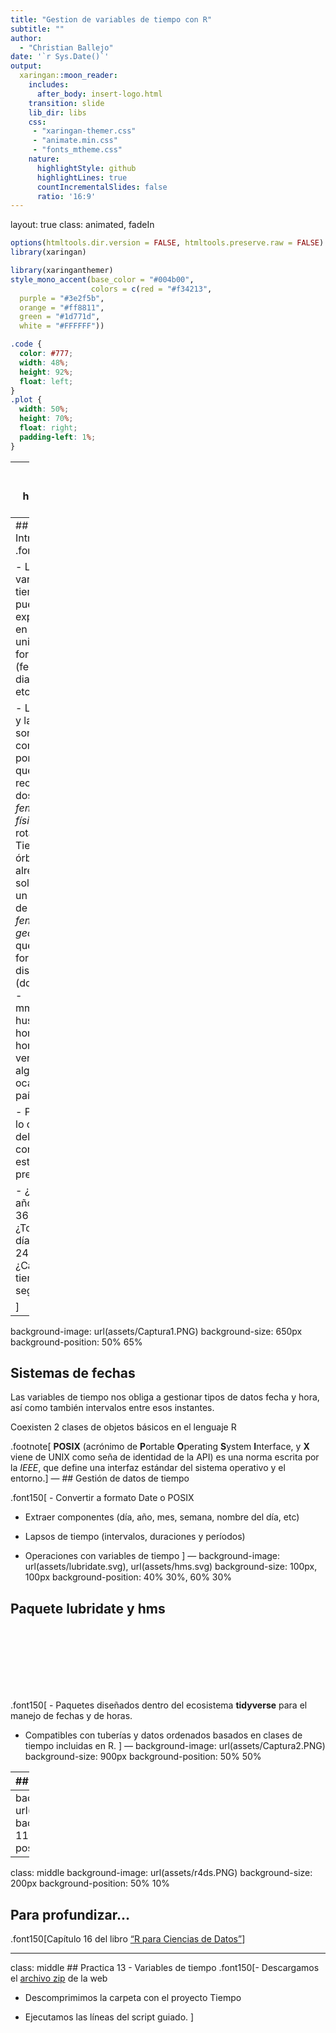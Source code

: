 ```yaml
---
title: "Gestion de variables de tiempo con R"
subtitle: ""  
author: 
  - "Christian Ballejo"
date: '`r Sys.Date()`'
output:
  xaringan::moon_reader:
    includes:
      after_body: insert-logo.html
    transition: slide
    lib_dir: libs
    css: 
     - "xaringan-themer.css"
     - "animate.min.css"
     - "fonts_mtheme.css"
    nature:
      highlightStyle: github
      highlightLines: true
      countIncrementalSlides: false
      ratio: '16:9'
---
```

layout: true
class: animated, fadeIn

```r
options(htmltools.dir.version = FALSE, htmltools.preserve.raw = FALSE)
library(xaringan)
```

```r
library(xaringanthemer)
style_mono_accent(base_color = "#004b00", 
                  colors = c(red = "#f34213",
  purple = "#3e2f5b",
  orange = "#ff8811",
  green = "#1d771d",
  white = "#FFFFFF"))
```

```css
.code {
  color: #777;
  width: 48%;
  height: 92%;
  float: left;
}
.plot {
  width: 50%;
  height: 70%;
  float: right;
  padding-left: 1%;
}
```

---
class: inverse, hide-logo, center

# Internet

## Red: Aula alumnos  -  Clave: internet

<br>

# Diapositivas

## https: //cballejo.github.io/Intro13

---
## Introducción
.font150[ 

- Las variables de tiempo pueden estar expresadas en diferentes unidades y formatos (fecha, hora, dia, mes, año, etc...)

- Las fechas y las horas son complicadas porque tienen que reconciliar dos *fenómenos físicos* (la rotación de la Tierra y su órbita alrededor del sol), con todo un conjunto de *fenómenos geopolíticos* que incluyen: formatos distintos (dd/mm/aaaa - mm/dd/aaaa), husos horarios y horarios de verano (en algunas ocasiones y países).

- Para pensar lo complejo del asunto contestemos estas preguntas:

 - ¿Todos los años tienen 365 días?
 - ¿Todos los días tienen 24 horas?
 - ¿Cada minuto tiene 60 segundos?

]
---
background-image: url(assets/Captura1.PNG)
background-size: 650px
background-position: 50% 65%

## Sistemas de fechas

Las variables de tiempo nos obliga a gestionar tipos de datos fecha y hora, así como también intervalos entre esos instantes.

Coexisten 2 clases de objetos básicos en el lenguaje R

.footnote[
**POSIX** (acrónimo de **P**ortable **O**perating **S**ystem **I**nterface, y **X** viene de UNIX como seña de identidad de la API) es una norma escrita por la *IEEE*, que define una interfaz estándar del sistema operativo y el entorno.
]
---
## Gestión de datos de tiempo
<br>

.font150[
- Convertir a formato Date o POSIX

- Extraer componentes (día, año, mes, semana, nombre del día, etc)

- Lapsos de tiempo (intervalos, duraciones y períodos)

- Operaciones con variables de tiempo
]
---
background-image: url(assets/lubridate.svg), url(assets/hms.svg)
background-size: 100px, 100px
background-position: 40% 30%, 60% 30%

## Paquete lubridate y hms

<br>
<br>
<br>
<br>
<br>
<br>

.font150[
- Paquetes diseñados dentro del ecosistema **tidyverse** para el manejo de fechas y de horas.

- Compatibles con tuberías y datos ordenados basados en clases de tiempo incluidas en R.
]
---
background-image: url(assets/Captura2.PNG)
background-size: 900px
background-position: 50% 50%

---
## Lapsos de tiempo

.font150[
Un año trópico dura 365 días 5 h 48 min 45,10 s (365,242189 días), por lo que se produce un desfasaje con respecto a nuestro año calendario.

Para realizar operaciones con fechas y date-times sorteando estas dificultades, **lubridate** ofrece tres tipos de lapsos:

- **Intervalos**: lapso de tiempo que ocurre entre dos instantes específicos.

- **Duraciones**: lapso de tiempo medidos en segundos exactos (máxima unidad temporal con una longitud consistente).

- **Períodos**: intervalo de tiempo en unidades "humanas" mayores que segundos (minutos, días, meses, etc)
]
---
background-image: url(assets/Captura3.PNG)
background-size: 1100px
background-position: 50% 50%
---
class: middle
background-image: url(assets/r4ds.PNG) 
background-size: 200px
background-position: 50% 10%

## Para profundizar...

.font150[Capítulo 16 del libro ["R para Ciencias de Datos"](https://es.r4ds.hadley.nz/fechas-y-horas.html)]

---
class:  middle
## Practica 13 - Variables de tiempo
.font150[- Descargamos el [archivo zip](https://drive.google.com/file/d/1RiEtVRGoY1h4UOgOOXGEqyzpYX4LgJUe/view?usp=sharing) de la web

- Descomprimimos la carpeta con el proyecto Tiempo

- Ejecutamos las líneas del script guiado.
]

